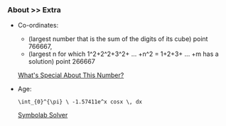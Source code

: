 
<Head title="Extra &bull; About" />

### About &gt;&gt; Extra

- Co-ordinates:
  - (largest number that is the sum of the digits of its cube) point 766667, 
  - (largest n for which 1^2+2^2+3^2+ ... +n^2 = 1+2+3+ ... +m has a solution) point 266667

  [What's Special About This Number?](http://oeis.org/wiki/Annotated_version_of_%22What%27s_Special_About_This_Number%3F%22_(Part_0))

- Age:

  `\int_{0}^{\pi} \ -1.57411e^x cosx \, dx`

  [Symbolab Solver](https://www.symbolab.com/solver/calculus-calculator/%5Cint_%7B0%7D%5E%7B%5Cpi%7D%20%5Cleft(-1.57411%5Cright)e%5E%7Bx%20%7Dcosx%20dx)

<LastUpdatedPages date="December 17, 2019"/>